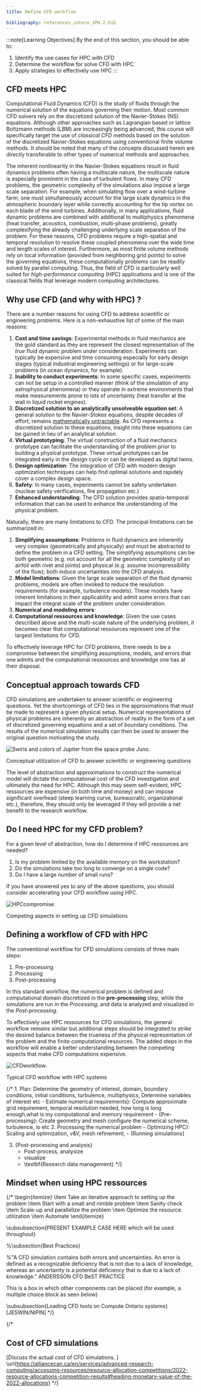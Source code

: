 ```yaml
---
title: Define CFD workflow

bibliography: references_zotero_JPH-2.bib
---
```




:::note[Learning Objectives]
By the end of this section, you should be able to:
1. Identify the use cases for HPC with CFD
2. Determine the workflow for solve CFD with HPC
3. Apply strategies to effectively use HPC 
:::

## CFD meets HPC
Computational Fluid Dynamics (CFD) is the study of fluids through the numerical solution of the equations governing their motion.    Most common CFD solvers rely on the discretized solution of the Navier-Stokes (NS) equations.  Although other approaches such as Lagrangian based  or lattice Boltzmann methods (LBM) are increasingly being advanced, this course will specifically target the use of *classical CFD* methods based on the solution of the discretized Navier-Stokes equations using conventional finite volume methods. It should be noted that many of the concepts discussed herein are directly transferable to other types of numerical methods and approaches.

The inherent nonlinearity in the Navier-Stokes equations result in fluid dynamics problems often having a multiscale nature, the multiscale nature is especially prominent in the case of turbulent flows. In many CFD problems, the geometric complexity of the simulations also impose a large scale separation. For example, when simulating flow over a wind-turbine farm, one must simultaneously account for the large scale dynamics in the atmospheric boundary layer while correctly accounting for the tip vortex on each blade of the wind turbines. Additionally, in many applications, fluid dynamic problems are combined with additional to multiphysics phenomena (heat transfer, acoustics, combustion, multi-phase problems), greatly complexifying the already challenging underlying scale separation of the problem. For these reasons, CFD problems require a high-spatial and temporal resolution to resolve these coupled phenomena over the wide time and length scales of interest. Furthermore, as most finite volume methods rely on local information (provided from neighboring grid points) to solve the governing equations, these computationally problems can be readily solved by parallel computing.   Thus, the field of CFD is particularly well suited for *high-performance computing* (HPC) applications and is one of the classical fields that leverage modern computing architectures. 





## Why use CFD (and why with HPC) ?
There are a number reasons for using CFD to address scientific or engineering problems. Here is a non-exhaustive list of some of the main reasons:

1. **Cost and time savings**: Experimental methods in fluid mechanics are the gold standard as they are represent the closest representation of the *true* fluid dynamic problem under consideration. Experiments can typically be expensive and time consuming especially for early design stages (typical industrial engineering settings) or for large-scale problems (in ocean dynamics, for example).
2. **Inability to conduct experiments**: In some specific cases, experiments can not be setup in a controlled manner (think of the simulation of any astrophysical phenomena) or  they operate in extreme environments that make measurements prone to lots of uncertainty (heat transfer at the wall in liquid rocket engines).
3. **Discretized solution to an analytically unsolveable equation set**: A general solution to the Navier-Stokes equations, despite decades of effort, remains [mathematically untractable](https://www.claymath.org/millennium/navier-stokes-equation/).  As CFD represents a discretized solution to these equations, insight into these equations can be gained in lieu of an analytical solution. 
4. **Virtual prototyping**: The virtual construction of a fluid mechanics prototype can facilitate the understanding of the problem prior to building a physical prototype. These virtual prototypes can be integrated early in the design cycle or can be developed as digital twins.  
5. **Design optimization**:  The integration of CFD with modern design optimization techniques can help find optimal solutions and rapidely cover a complex design space.
6. **Safety**: In many cases, experiments cannot be safety undertaken (nuclear safety verifications, fire propagation etc.)
7. **Enhanced understanding**: The CFD solution provides spatio-temporal information that can be used to enhance the understanding of the physical problem.


Naturally, there are many limitations to CFD. The principal limitations can be summarized in:

1. **Simplifying assumptions**: Problems in fluid dynamics are inherently very complex (geometrically and physically) and must be abstracted to define the problem in a CFD setting. The simplifying assumptions can be both geometric (e.g. not account for all the geometric complexity of an airfoil with rivet and joints) and physical (e.g. assume incompressibility of the flow); both induce uncertainties into the CFD analysis.
2. **Model limitations**: Given the large scale separation of the fluid dynamic problems, models are often invoked to reduce the resolution requirements (for example, turbulence models). These models have inherent limitations in their applicability and admit some errors that can impact the integral scale of the problem under consideration.
4. **Numerical and modeling errors**:
3. **Computational ressources and knowledge**: Given the use cases described above and the multi-scale nature of the underlying problem, it becomes clear that computational ressources represent one of the largest limitations for CFD. 


To effectively leverage HPC for CFD problems, there needs to be a compromise between the simplifying assumptions, models, and errors that one admits and the computational ressources and knowledge one has at their disposal. 






## Conceptual approach towards CFD
CFD simulations are undertaken to answer scientific or engineering questions. Yet the shortcomings of CFD lies in the approximations that must be made to represent a given physical setup.  Numerical representations of physical problems are inherently an abstraction of reality in the form of a set of discretized governing equations and a set of boundary conditions.   The results of the numerical simulation results can then be used to answer the original question motivating the study.

![Swirls and colors of Jupiter from the space probe Juno.](../../../assets/figs_section2/ARC4CFD_conceptualHPC.png "Conceptual utilization of CFD to answer scientific or engineering questions.")
<Caption>Conceptual utilization of CFD to answer scientific or engineering questions</Caption>

 The level of abstraction and approximations to construct the numerical model  will dictate the computational cost of the CFD investigation and ultimately the need for HPC. Although this may seem self-evident, HPC ressources are expensive (in both time and money) and can impose significant overhead (steep learning curve, bureaucratic, organizational etc.), therefore, they should only be leveraged if they will provide a net benefit to the research workflow. 


 
 
## Do I need HPC for my CFD problem?
 For a given level of abstraction, how do I determine if HPC ressources are needed?
1. Is my problem limited by the available memory on the workstation?
2. Do the simulations take too long to converge on a single code?
3. Do I have a large number of small runs?

If you have answered yes to any of the above questions, you should consider accelerating your CFD workflow using HPC.


![HPCcompromise.](../../../assets/figs_section2/ARC4CFD_leverateHPC_compromise.png "Competing aspects in setting up CFD simulations")
<Caption>Competing aspects in setting up CFD simulations</Caption>



## Defining a workflow of CFD with HPC
The conventional workflow for CFD simulations consists of three main steps:
1. Pre-processing
2. Processing
3. Post-processing

In this standard workflow, the numerical problem is defined and computational domain discretized in  the **pre-processing** step, while the simulations are run in the *Processing*, and data is analyzed and visualized in the *Post-processing*.


 To effectively use HPC ressources for CFD simulations, the general workflow remains similar but additional steps should be integrated to strike the desired balance between the trueness of the physical representation of the problem and the finite computational resources. The added steps in the workflow will enable a better understanding between the competing aspects that make CFD computations expensive.

![CFDworkflow.](../../../assets/figs_section2/ARC4CFD_workflow.svg  "Typical CFD workflow with HPC systems")
<Caption>Typical CFD workflow with HPC systems</Caption>





{/* 1. Plan: Determine the geometry of interest, domain, boundary conditions, initial conditions, turbulence, multiphysics,   Determine variables of interest etc
    - Estimate numerical requirements}: Compute approximate grid requirement, temporal resolution needed, how long is long enough,what is my computational and memory requirement
    - {Pre-processing}: Create geometry and mesh   configure the numerical scheme, turbulence, io etc
2. Processing the numerical problem 
    - Optimizing HPC}: Scaling and optimization, v\&V, mesh refinement,
    - {Running simulations}

3. {Post-processing and analysis}
    - Post-process, analysize
    - visualize
    - \textbf{Research data management} */}





## Mindset when using HPC ressources
{/* \begin{itemize}
    \item Take an iterative approach to setting up the problem
    \item Start with a small and nimble problem
    \item Sanity check
    \item Scale-up and parallelize the problem
    \item Optimize the resource utilization
    \item Automate
\end{itemize}








\subsubsection{PRESENT EXAMPLE CASE HERE which will be used throughout}






%\subsection{Best Practices}

%"A CFD simulation contains both errors and uncertainties. An error is defined as a recognizable deficiency that is not due to a lack of knowledge, whereas an uncertainty is a potential deficiency that is due to a lack of knowledge." ANDERSSON CFD BeST PRACTICE



<Box imgSrc="">
This is a box in which other components can be placed (for example, a multiple choice block as seen below)
</Box>


\subsubsection{Loading CFD tools on Compute Ontario systems}
[JESWIN/NIPIN] */}



{/* 
## Cost of CFD simulations
[Discuss the actual cost of CFD simulations. ]
\url{https://alliancecan.ca/en/services/advanced-research-computing/accessing-resources/resource-allocation-competitions/2022-resource-allocations-competition-results#heading-monetary-value-of-the-2022-allocations} */}
